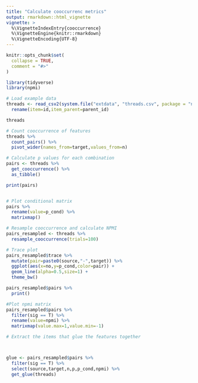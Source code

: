 ```yaml
---
title: "Calculate cooccurrenc metrics"
output: rmarkdown::html_vignette
vignette: >
  %\VignetteIndexEntry{cooccurrence}
  %\VignetteEngine{knitr::rmarkdown}
  %\VignetteEncoding{UTF-8}
---
```


```r
knitr::opts_chunk$set(
  collapse = TRUE,
  comment = "#>"
)
```


```r
library(tidyverse)
library(npmi)

# Load example data
threads <- read_csv2(system.file("extdata", "threads.csv", package = "npmi")) %>% 
  rename(item=id,item_parent=parent_id)

threads

```

```r

# Count cooccurrence of features
threads %>%
  count_pairs() %>% 
  pivot_wider(names_from=target,values_from=n)

```

```r

# Calculate p values for each combination
pairs <- threads %>% 
  get_cooccurrence() %>% 
  as_tibble()

print(pairs)


# Plot conditional matrix
pairs %>% 
  rename(value=p_cond) %>% 
  matrixmap() 

```

```r
# Resample cooccurrence and calculate NPMI
pairs_resampled <- threads %>%
  resample_cooccurrence(trials=100)

```

```r
# Trace plot
pairs_resampled$trace %>% 
  mutate(pair=paste0(source,"-",target)) %>% 
  ggplot(aes(x=no,y=p_cond,color=pair)) +
  geom_line(alpha=0.5,size=1) +
  theme_bw()

```


```r
pairs_resampled$pairs %>% 
  print()

#Plot npmi matrix
pairs_resampled$pairs %>% 
  filter(sig == T) %>% 
  rename(value=npmi) %>% 
  matrixmap(value.max=1,value.min=-1) 


```


```r

# Extract the items that glue the features together



glue <- pairs_resampled$pairs %>% 
  filter(sig == T) %>%
  select(source,target,n,p,p_cond,npmi) %>%
  get_glue(threads)


```

